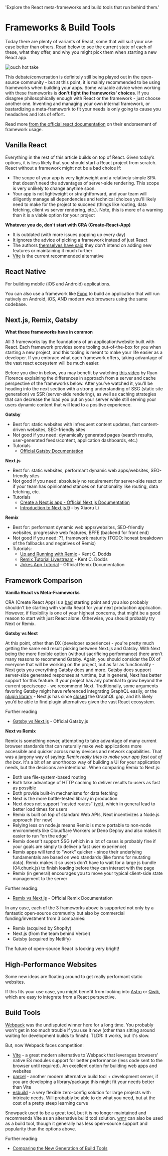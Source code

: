   'Explore the React meta-frameworks and build tools that run behind them.'

# Frameworks & Build Tools

Today there are plenty of variants of React, some that will suit your use case better than others. Read below to see the current state of each of these, what they offer, and why you might pick them when starting a new React app.

![ouch hot take](/ouch-hot-take.png)

This debate/conversation is definitely still being played out in the open-source community - but at this point, it is mainly recommended to be using frameworks when building your apps. Some valuable advice when working with these frameworks is **don't fight the frameworks' choices**. If you disagree philosophically enough with React or the framework - just choose another one. Inventing and managing your own internal framework, or bastardizing a meta-framework to fit your needs is only going to cause you headaches and lots of effort.

Read more [from the official react documentation](https://beta.reactjs.org/learn/start-a-new-react-project#building-with-a-full-featured-framework) on their endorsement of framework usage.

## Vanilla React

Everything in the rest of this article builds on top of React. Given today’s options, it is less likely that you should start a React project from scratch. React without a framework might not be a bad choice if:

- The scope of your app is very lightweight and a relatively simple SPA that doesn't need the advantages of server-side rendering. This scope is very unlikely to change anytime soon.
- Your app is not lightweight or straightforward, and your team will diligently manage all dependencies and technical choices you'll likely need to make for the project to succeed (things like routing, data fetching, client vs server rendering, etc.). Note, this is more of a warning than it is a viable option for your project

**Whatever you do, don't start with CRA (Create-React-App)**

- It is outdated (with more issues popping up every day)
- It ignores the advice of picking a framework instead of just React
- The authors [themselves have said](https://github.com/reactjs/reactjs.org/pull/5487#issuecomment-1409720741) they don't intend on adding new features or maintaining it much further
- [Vite](https://vitejs.dev/guide/#scaffolding-your-first-vite-project) is the current recommended alternative

## React Native

For building mobile (iOS and Android) applications.

You can also use a framework like [Expo](https://www.npmjs.com/package/expo) to build an application that will run natively on Android, iOS, AND modern web browsers using the same codebase.

## Next.js, Remix, Gatsby

**What these frameworks have in common**

All 3 frameworks lay the foundations of an application/website built with React. Each framework provides some tooling out-of-the-box for you when starting a new project, and this tooling is meant to make your life easier as a developer. If you embrace what each framework offers, taking advantage of the vast react ecosystem will be much easier.

Before you dive in below, you may benefit by watching [this video](https://www.youtube.com/watch?v=bfLFHp7Sbkg) by Ryan Florence explaining the differences in approach from a server and cache perspective of the frameworks below. After you've watched it, you'll be heading into the next section with a strong understanding of SSG (static site generation) vs SSR (server-side rendering), as well as caching strategies that can decrease the load you put on your server while still serving your users dynamic content that will lead to a positive experience.

**Gatsby**

- Best for: static websites with infrequent content updates, fast content-driven websites, SEO-friendly sites
- Not good if you need: dynamically generated pages (search results, user-generated feeds/content, application dashboards, etc.)
- Tutorials
  - [Official Gatsby Documentation](https://www.gatsbyjs.com/docs/tutorial/)

**Next.js**

- Best for: static websites, performant dynamic web apps/websites, SEO-friendly sites
- Not good if you need: absolutely no requirement for server-side react or if your team has opinionated stances on functionality like routing, data fetching, etc.
- Tutorials
  - [Create a Next.js app - Official Next.js Documentation](https://nextjs.org/learn/basics/create-nextjs-app)
  - [Introduction to Next.js 9](https://egghead.io/courses/introduction-to-next-js-9-9c01) - by Xiaoru Li

**Remix**

- Best for: performant dynamic web apps/websites, SEO-friendly websites, progressive web features, BFFE (backend for front end)
- Not good if you need: ??, framework maturity (TODO: honest breakdown of the fallbacks and negatives of Remix)
- Tutorials:
  - [Up and Running with Remix](https://egghead.io/courses/up-and-running-with-remix-b82b6bb6) - Kent C. Dodds
  - [Remix Tutorial Livestream](https://www.youtube.com/watch?v=hsIWJpuxNj0) - Kent C. Dodds
  - [Jokes App Tutorial](https://remix.run/docs/en/v1/tutorials/jokes) - Official Remix Documentation

## Framework Comparison

**Vanilla React vs Meta-Frameworks**

CRA (Create React App) is a [bad](https://github.com/reactjs/reactjs.org/pull/5487#issuecomment-1409720741) starting point and you also probably shouldn't be starting with vanilla React for your next production application. However, if flexibility is one of your highest concerns, that might be a good reason to start with just React alone. Otherwise, you should probably try Next or Remix.

**Gatsby vs Next**

At this point, other than DX (developer experience) - you're pretty much getting the same end result picking between Next.js and Gatsby. With Next being the more flexible option (without sacrificing performance) there aren’t many reasons to recommend Gatsby. Again, you should consider the DX of everyone that will be working on the project, but as far as functionality - Next gets you everything Gatsby does and more. Gatsby does support server-side generated responses at runtime, but in general, Next has better support for this feature. If your project has any potential to grow beyond the current spec/scope - we recommend Next. Traditionally, some arguments favoring Gatsby might have referenced integrating GraphQL easily, or the [plugin library](https://www.gatsbyjs.com/plugins) - Next.js has since [closed](https://www.apollographql.com/blog/apollo-client/next-js/next-js-getting-started/) the GraphQL gap, and it’s likely you’d be able to find plugin alternatives given the vast React ecosystem.

Further reading

- [Gatsby vs Next.js](https://www.gatsbyjs.com/features/jamstack/gatsby-vs-nextjs) - Official Gatsby.js

**Next vs Remix**

Remix is something newer, attempting to take advantage of many current browser standards that can naturally make web applications more accessible and quicker across many devices and network capabilities. That was a jargony way of saying: _Remix really tries to make your app fast out of the box_. It's a bit of an unorthodox way of building a UI for your application needs, but the decisions are intentional. When comparing Remix to Next.js:

- Both use file-system-based routing
- Both take advantage of HTTP caching to deliver results to users as fast as possible
- Both provide built-in mechanisms for data fetching
- Next is the more battle-tested library in production
- Next does not support “nested routes” ([yet](https://nextjs.org/blog/layouts-rfc?ref=hackernoon.com)), which in general lead to better load times for users
- Remix is built on top of standard Web APIs, Next incentivizes a Node.js approach (for now)
- Relying less on node.js means Remix is more portable to non-node environments like Cloudflare Workers or Deno Deploy and also makes it easier to run “on the edge”
- Remix doesn't support SSG (which in a lot of cases is probably fine if your goals are simply to deliver a fast user experience)
- Remix apps will tend to “work” quicker - since their underlying fundamentals are based on web standards (like forms for mutating data). Remix makes it so users don’t have to wait for a large js bundle (04.chunk.js) to finish loading before they can interact with the page
- Remix (in general) encourages you to move your typical client-side state management to the server

Further reading:

- [Remix vs Next.js](https://remix.run/blog/remix-vs-next) - Official Remix Documentation

In any case, each of the 3 frameworks above is supported not only by a fantastic open-source community but also by commercial funding/investment from 3 companies:

- Remix (acquired by Shopify)
- Next.js (from the team behind Vercel)
- Gatsby (acquired by Netlify)

The future of open-source React is looking very bright!

## High-Performance Websites

Some new ideas are floating around to get really performant static websites.

If this fits your use case, you might benefit from looking into [Astro](https://docs.astro.build/en/guides/integrations-guide/react/) or [Qwik](https://qwik.builder.io/integrations/integration/react/), which are easy to integrate from a React perspective.

## Build Tools

[Webpack](https://webpack.js.org/) was the undisputed winner here for a long time. You probably won't get in too much trouble if you use it now (other than sitting around waiting for development builds to finish). TLDR: It works, but it's slow.

But, now Webpack faces competition:

- [Vite](https://vitejs.dev/guide/why.html) - a great modern alternative to Webpack that leverages browsers' native ES modules support for better performance (less code sent to the browser until required). An excellent option for building web apps and websites
- [parcel](https://parceljs.org/) - another modern alternative build tool + development server, if you are developing a library/package this might fit your needs better than Vite
- [esbuild](https://esbuild.github.io/) - a very flexible zero-config solution for large projects with intricate needs. Will probably be able to do what you need, but at the cost of a pretty steep learning curve

Snowpack used to be a great tool, but it is no longer maintained and recommends Vite as an alternative build tool solution. [wmr](https://wmr.dev/) can also be used as a build tool, though it generally has less open-source support and popularity than the options above.

Further reading:

- [Comparing the New Generation of Build Tools](https://css-tricks.com/comparing-the-new-generation-of-build-tools/#h-vite)
